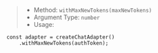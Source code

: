 > * Method: `withMaxNewTokens(maxNewTokens)`
> * Argument Type: `number`
> * Usage:

```tsx
const adapter = createChatAdapter()
    .withMaxNewTokens(authToken);
```
